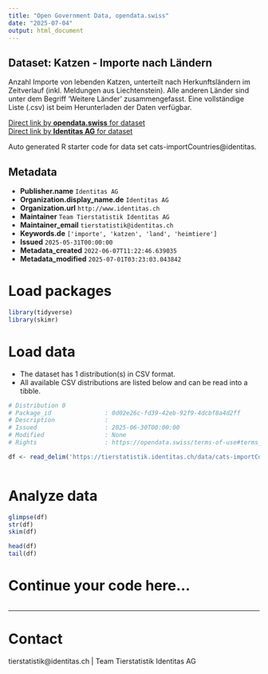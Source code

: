 ```yaml
---
title: "Open Government Data, opendata.swiss"
date: "2025-07-04"
output: html_document
---
```


## Dataset: Katzen - Importe nach Ländern

Anzahl Importe von lebenden Katzen, unterteilt nach Herkunftsländern im Zeitverlauf (inkl. Meldungen aus Liechtenstein). Alle anderen Länder sind unter dem Begriff 'Weitere Länder' zusammengefasst. Eine vollständige Liste (.csv) ist beim Herunterladen der Daten verfügbar.

[Direct link by **opendata.swiss** for dataset](https://opendata.swiss/de/dataset/katzen-importe-nach-landern)<br>
[Direct link by **Identitas AG** for dataset](https://tierstatistik.identitas.ch/)

Auto generated R starter code for data set cats-importCountries@identitas.

## Metadata

- **Publisher.name** `Identitas AG`
- **Organization.display_name.de** `Identitas AG`
- **Organization.url** `http://www.identitas.ch`
- **Maintainer** `Team Tierstatistik Identitas AG`
- **Maintainer_email** `tierstatistik@identitas.ch`
- **Keywords.de** `['importe', 'katzen', 'land', 'heimtiere']`
- **Issued** `2025-05-31T00:00:00`
- **Metadata_created** `2022-06-07T11:22:46.639035`
- **Metadata_modified** `2025-07-01T03:23:03.043842`


# Load packages

```r

library(tidyverse)
library(skimr)

```

# Load data

-   The dataset has 1 distribution(s) in CSV format.
-   All available CSV distributions are listed below and can be read into a tibble.

```r

# Distribution 0
# Package_id               : 0d02e26c-fd39-42eb-92f9-4dcbf8a4d2ff
# Description              : 
# Issued                   : 2025-06-30T00:00:00
# Modified                 : None
# Rights                   : https://opendata.swiss/terms-of-use#terms_by

df <- read_delim('https://tierstatistik.identitas.ch/data/cats-importCountries.csv')



```

# Analyze data

```r

glimpse(df)
str(df)
skim(df)

head(df)
tail(df)

```

# Continue your code here...

```r

```

------------------------------------------------------------------------

# Contact

tierstatistik@identitas.ch | Team Tierstatistik Identitas AG
